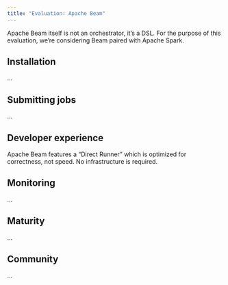```yaml
---
title: "Evaluation: Apache Beam"
---
```


Apache Beam itself is not an orchestrator, it's a DSL. For the purpose of this
evaluation, we're considering Beam paired with Apache Spark.


## Installation

...


## Submitting jobs

...


## Developer experience

Apache Beam features a "Direct Runner" which is optimized for correctness, not
speed. No infrastructure is required.


## Monitoring

...


## Maturity

...


## Community

...
